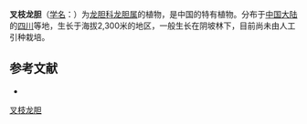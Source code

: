 {{Speciesbox
| name = 叉枝龙胆
| status = 
| status_system = 
| image =
| genus = Gentiana
| species = divaricata
| authority = T. N. Ho
}}

'''叉枝龙胆'''（[[学名|学名]]：{{lang|la|''Gentiana divaricata''}}）为[[龙胆科|龙胆科]][[龙胆属|龙胆属]]的植物，是中国的特有植物。分布于[[中国大陆|中国大陆]]的[[四川|四川]]等地，生长于海拔2,300米的地区，一般生长在阴坡林下，目前尚未由人工引种栽培。

== 参考文献 ==
<div class="references-small">
* {{cite web| url =http://www.bioinfo.cn/db05/KmzwSpecies.php?action=view&id=8303| title =叉枝龙胆| work =《中国高等植物数据库全库》| publisher =中国科学院微生物研究所| author =昆明植物研究所| accessdate =2009-02-24| deadurl =yes| archiveurl =https://web.archive.org/web/20160305072150/http://www.bioinfo.cn/db05/KmzwSpecies.php?action=view&id=8303| archivedate =2016-03-05}}
</div>
{{Taxonbar|from=Q10911612}}

[[Category:龙胆属|叉枝龙胆]]


{{植物小作品}}